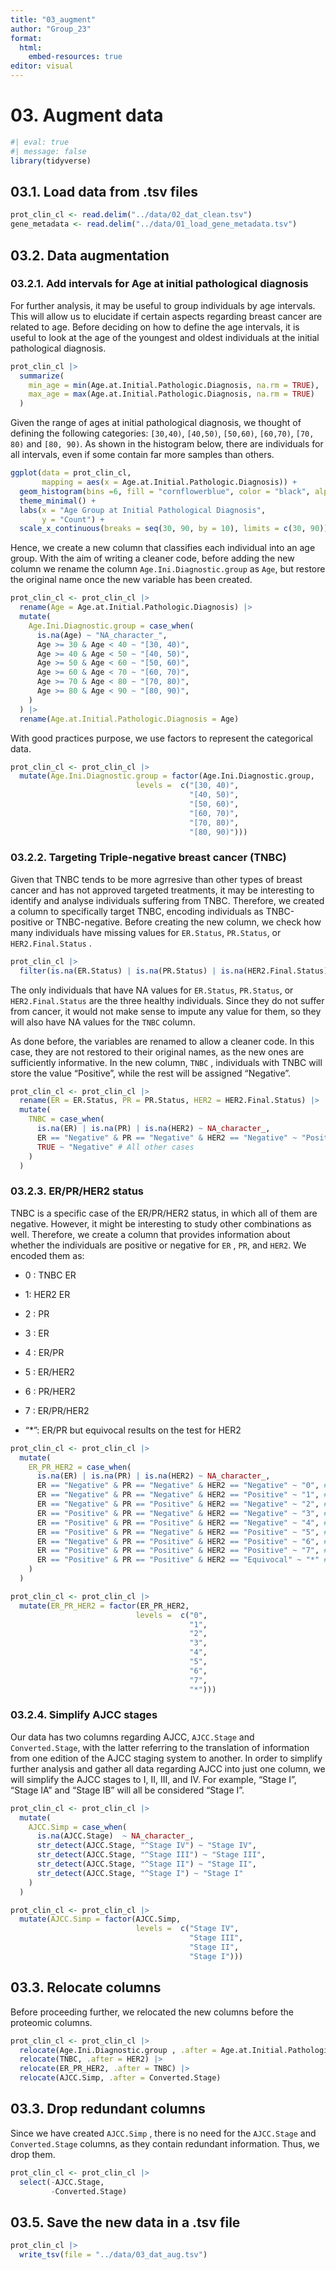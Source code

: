 ```yaml
---
title: "03_augment"
author: "Group_23"
format:
  html:
    embed-resources: true
editor: visual
---
```


# 03. Augment data

```r
#| eval: true 
#| message: false
library(tidyverse)
```

## 03.1. Load data from .tsv files

```r
prot_clin_cl <- read.delim("../data/02_dat_clean.tsv")
gene_metadata <- read.delim("../data/01_load_gene_metadata.tsv")
```

## 03.2. Data augmentation

### 03.2.1. Add intervals for Age at initial pathological diagnosis

For further analysis, it may be useful to group individuals by age intervals. This will allow us to elucidate if certain aspects regarding breast cancer are related to age. Before deciding on how to define the age intervals, it is useful to look at the age of the youngest and oldest individuals at the initial pathological diagnosis.

```r
prot_clin_cl |>
  summarize(
    min_age = min(Age.at.Initial.Pathologic.Diagnosis, na.rm = TRUE),
    max_age = max(Age.at.Initial.Pathologic.Diagnosis, na.rm = TRUE)
  ) 
```

Given the range of ages at initial pathological diagnosis, we thought of defining the following categories: `[30,40)`, `[40,50)`, `[50,60)`, `[60,70)`, `[70, 80)` and `[80, 90)`. As shown in the histogram below, there are individuals for all intervals, even if some contain far more samples than others.

```r
ggplot(data = prot_clin_cl,
       mapping = aes(x = Age.at.Initial.Pathologic.Diagnosis)) +
  geom_histogram(bins =6, fill = "cornflowerblue", color = "black", alpha = 0.7) +
  theme_minimal() +
  labs(x = "Age Group at Initial Pathological Diagnosis",
       y = "Count") +
  scale_x_continuous(breaks = seq(30, 90, by = 10), limits = c(30, 90))
```

Hence, we create a new column that classifies each individual into an age group. With the aim of writing a cleaner code, before adding the new column we rename the column `Age.Ini.Diagnostic.group` as `Age`, but restore the original name once the new variable has been created.

```r
prot_clin_cl <- prot_clin_cl |>
  rename(Age = Age.at.Initial.Pathologic.Diagnosis) |>
  mutate(
    Age.Ini.Diagnostic.group = case_when(
      is.na(Age) ~ "NA_character_",
      Age >= 30 & Age < 40 ~ "[30, 40)",
      Age >= 40 & Age < 50 ~ "[40, 50)",
      Age >= 50 & Age < 60 ~ "[50, 60)",
      Age >= 60 & Age < 70 ~ "[60, 70)",
      Age >= 70 & Age < 80 ~ "[70, 80)",
      Age >= 80 & Age < 90 ~ "[80, 90)",
    )
  ) |>
  rename(Age.at.Initial.Pathologic.Diagnosis = Age)
```

With good practices purpose, we use factors to represent the categorical data.

```r
prot_clin_cl <- prot_clin_cl |>
  mutate(Age.Ini.Diagnostic.group = factor(Age.Ini.Diagnostic.group,
                            levels =  c("[30, 40)",
                                        "[40, 50)", 
                                        "[50, 60)",
                                        "[60, 70)", 
                                        "[70, 80)", 
                                        "[80, 90)")))
```

### 03.2.2. Targeting Triple-negative breast cancer (TNBC)

Given that TNBC tends to be more agrresive than other types of breast cancer and has not approved targeted treatments, it may be interesting to identify and analyse individuals suffering from TNBC. Therefore, we created a column to specifically target TNBC, encoding individuals as TNBC-positive or TNBC-negative. Before creating the new column, we check how many individuals have missing values for `ER.Status`, `PR.Status`, or `HER2.Final.Status` .

```r
prot_clin_cl |>
  filter(is.na(ER.Status) | is.na(PR.Status) | is.na(HER2.Final.Status))
```

The only individuals that have NA values for `ER.Status`, `PR.Status`, or `HER2.Final.Status` are the three healthy individuals. Since they do not suffer from cancer, it would not make sense to impute any value for them, so they will also have NA values for the `TNBC` column.

As done before, the variables are renamed to allow a cleaner code. In this case, they are not restored to their original names, as the new ones are sufficiently informative. In the new column, `TNBC` , individuals with TNBC will store the value "Positive", while the rest will be assigned "Negative".

```r
prot_clin_cl <- prot_clin_cl |>
  rename(ER = ER.Status, PR = PR.Status, HER2 = HER2.Final.Status) |>
  mutate(
    TNBC = case_when(
      is.na(ER) | is.na(PR) | is.na(HER2) ~ NA_character_,
      ER == "Negative" & PR == "Negative" & HER2 == "Negative" ~ "Positive",
      TRUE ~ "Negative" # All other cases
    )
  )

```

### 03.2.3. ER/PR/HER2 status

TNBC is a specific case of the ER/PR/HER2 status, in which all of them are negative. However, it might be interesting to study other combinations as well. Therefore, we create a column that provides information about whether the individuals are positive or negative for `ER` , `PR`, and `HER2`. We encoded them as:

-   0 : TNBC ER

-   1: HER2 ER

-   2 : PR

-   3 : ER

-   4 : ER/PR

-   5 : ER/HER2

-   6 : PR/HER2

-   7 : ER/PR/HER2

-   "\*": ER/PR but equivocal results on the test for HER2

```r
prot_clin_cl <- prot_clin_cl |>
  mutate(
    ER_PR_HER2 = case_when(
      is.na(ER) | is.na(PR) | is.na(HER2) ~ NA_character_,
      ER == "Negative" & PR == "Negative" & HER2 == "Negative" ~ "0", #"TNBC",
      ER == "Negative" & PR == "Negative" & HER2 == "Positive" ~ "1", # "HER2",
      ER == "Negative" & PR == "Positive" & HER2 == "Negative" ~ "2", # "PR",
      ER == "Positive" & PR == "Negative" & HER2 == "Negative" ~ "3", #"ER",
      ER == "Positive" & PR == "Positive" & HER2 == "Negative" ~ "4", # "ER/PR",
      ER == "Positive" & PR == "Negative" & HER2 == "Positive" ~ "5", # "ER/HER2",
      ER == "Negative" & PR == "Positive" & HER2 == "Positive" ~ "6", #"PR/HER2",
      ER == "Positive" & PR == "Positive" & HER2 == "Positive" ~ "7", #"ER/PR/HER2"
      ER == "Positive" & PR == "Positive" & HER2 == "Equivocal" ~ "*" #"ER/PR but equivocal for                                                                         HER2"
    )
  )
```

```r
prot_clin_cl <- prot_clin_cl |>
  mutate(ER_PR_HER2 = factor(ER_PR_HER2,
                            levels =  c("0", 
                                        "1",
                                        "2", 
                                        "3", 
                                        "4",
                                        "5",
                                        "6",
                                        "7",
                                        "*")))
```

### 03.2.4. Simplify AJCC stages

Our data has two columns regarding AJCC, `AJCC.Stage` and `Converted.Stage`, with the latter referring to the translation of information from one edition of the AJCC staging system to another. In order to simplify further analysis and gather all data regarding AJCC into just one column, we will simplify the AJCC stages to I, II, III, and IV. For example, "Stage I", "Stage IA" and "Stage IB" will all be considered "Stage I".

```r
prot_clin_cl <- prot_clin_cl |>
  mutate(
    AJCC.Simp = case_when(
      is.na(AJCC.Stage)  ~ NA_character_,
      str_detect(AJCC.Stage, "^Stage IV") ~ "Stage IV",
      str_detect(AJCC.Stage, "^Stage III") ~ "Stage III",
      str_detect(AJCC.Stage, "^Stage II") ~ "Stage II",
      str_detect(AJCC.Stage, "^Stage I") ~ "Stage I"
    )
  )
```

```r
prot_clin_cl <- prot_clin_cl |>
  mutate(AJCC.Simp = factor(AJCC.Simp,
                            levels =  c("Stage IV", 
                                        "Stage III",
                                        "Stage II", 
                                        "Stage I")))
```

## 03.3. Relocate columns

Before proceeding further, we relocated the new columns before the proteomic columns.

```r

prot_clin_cl <- prot_clin_cl |> 
  relocate(Age.Ini.Diagnostic.group , .after = Age.at.Initial.Pathologic.Diagnosis) |>
  relocate(TNBC, .after = HER2) |>
  relocate(ER_PR_HER2, .after = TNBC) |>
  relocate(AJCC.Simp, .after = Converted.Stage)
```

## 03.3. Drop redundant columns

Since we have created `AJCC.Simp` , there is no need for the `AJCC.Stage` and `Converted.Stage` columns, as they contain redundant information. Thus, we drop them.

```r
prot_clin_cl <- prot_clin_cl |>
  select(-AJCC.Stage,
         -Converted.Stage)
```

## 03.5. Save the new data in a .tsv file

```r
prot_clin_cl |> 
  write_tsv(file = "../data/03_dat_aug.tsv")
```
